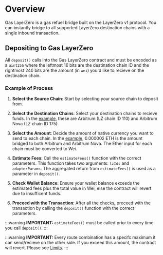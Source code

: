 # Overview

Gas LayerZero is a gas refuel bridge built on the LayerZero v1 protocol. You can instantly bridge to all supported LayerZero destination chains with a single inbound transaction.


## Depositing to Gas LayerZero

All ```deposit()``` calls into the Gas LayerZero contract and must be encoded as a `uint256` where the leftmost 16 bits are the destination chain ID and the rightmost 240 bits are the amount (in `wei`) you'd like to recieve on the destination chain.

### Example of Process

1. **Select the Source Chain**: Start by selecting your source chain to deposit from.

2. **Select the Destination Chains**: Select your destination chains to recieve funds. In the [example](/layerzero/v1/step-by-step/estimateFees#prepare-layerzero-chainids-and-adapterparameters), these are Arbitrum (LZ chain ID 110) and Arbitrum Nova (LZ chain ID 175).

3. **Select the Amount**: Decide the amount of native currency you want to send to each chain. In the [example](/layerzero/v1/step-by-step/estimateFees#prepare-layerzero-chainids-and-adapterparameters), 0.000002 ETH is the amount bridged to both Arbitrum and Arbitrum Nova. The Ether input for each chain must be converted to Wei.

4. **Estimate Fees**: Call the `estimateFees()` function with the correct parameters. This function takes two arguments: `lzIds` and `adapterParams`. The aggregated return from `estimateFees()` is used as a parameter in `deposit()`.

5. **Check Wallet Balance**: Ensure your wallet balance exceeds the estimated fees plus the total value in Wei, else the contract will revert due to insufficent funds.

6. **Proceed with the Transaction**: After all the checks, proceed with the transaction by calling the `deposit()` function with the correct parameters.

:::warning
**IMPORTANT:** `estimateFees()` must be called prior to every time you call `deposit()`.
:::

:::warning
**IMPORTANT:** Every route combination has a specifc maximum it can send/recieve on the other side. If you exceed this amount, the contract will revert. Please see [Limits](/layerzero/v1/code-examples/limits).
:::


